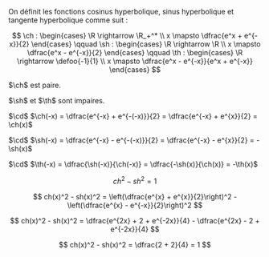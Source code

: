 

<Item type='definition' titre='cosinus, sinus et tangente hyperbolique'>

On définit les fonctions cosinus hyperbolique, sinus hyperbolique et tangente hyperbolique comme suit :

$$ 
\ch : \begin{cases} \R  \rightarrow  \R_+^* \\ x \mapsto \dfrac{e^x + e^{-x}}{2}  \end{cases} 
\qquad
\sh : \begin{cases} \R  \rightarrow \R \\ x \mapsto \dfrac{e^x - e^{-x}}{2} \end{cases} 
\qquad
\th : \begin{cases} \R \rightarrow \defoo{-1}{1} \\ x \mapsto  \dfrac{e^x - e^{-x}}{e^x + e^{-x}} \end{cases} 
$$
</Item>

<Item type='proposition' titre='parité des fonctions hyperboliques'>

$\ch$ est paire. 

$\sh$ et $\th$ sont impaires.
</Item>

<Hideable type='démonstration' titre=''>

$\cd$ $\ch(-x) = \dfrac{e^{-x} + e^{-(-x)}}{2} = \dfrac{e^{-x} + e^{x}}{2} = \ch(x)$

$\cd$ $\sh(-x) = \dfrac{e^{-x} - e^{-(-x)}}{2} = \dfrac{e^{-x} - e^{x}}{2} = -\sh(x)$

$\cd$ $\th(-x) = \dfrac{\sh(-x)}{\ch(-x)} = \dfrac{-\sh(x)}{\ch(x)} = -\th(x)$
</Hideable>


<Item type='proposition' titre='carrés des fonctions hyperboliques'>

$$
ch^2 - sh^2 = 1
$$
</Item>

<Hideable type='démonstration' titre=''>

$$
ch(x)^2 - sh(x)^2 = \left(\dfrac{e^{x} + e^{x}}{2}\right)^2 - \left(\dfrac{e^{x} - e^{-x}}{2}\right)^2
$$

$$
ch(x)^2 - sh(x)^2 = \dfrac{e^{2x} + 2 +  e^{-2x}}{4} - \dfrac{e^{2x} - 2 +  e^{-2x}}{4}
$$

$$
ch(x)^2 - sh(x)^2 = \dfrac{2 + 2}{4} = 1
$$
</Hideable>